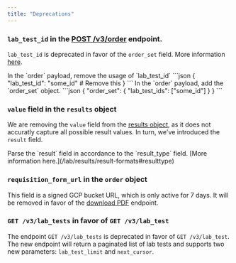 ```yaml
---
title: "Deprecations"
---
```


### `lab_test_id` in the [POST /v3/order](/api-reference/lab-testing/create-order) endpoint.

`lab_test_id` is deprecated in favor of the `order_set` field. More information [here](/lab/workflow/ordering).

<Steps>
  <Step title="Remove lab_test_id usage" stepNumber="1" titleSize="p">
    In the `order` payload, remove the usage of `lab_test_id`
    ```json
    {
        "lab_test_id": "some_id" # Remove this
    }
    ```
  </Step>
  <Step title="Use the order_set field" stepNumber="2" titleSize="p">
    In the `order` payload, add the `order_set` object.
    ```json
    {
        "order_set": {
            "lab_test_ids": ["some_id"]
        }
    }
    ```
  </Step>

</Steps>



### `value` field in the `results` object

We are removing the `value` field from the [results object](/api-reference/results/get-results), as it does not accuratly capture all possible result values. In turn, we've introduced the `result` field.

<Card title="Recommended Action">
Parse the `result` field in accordance to the `result_type` field. [More information here.](/lab/results/result-formats#resulttype)
</Card>


### `requisition_form_url` in the `order` object

This field is a signed GCP bucket URL, which is only active for 7 days. It will be removed in favor of the [download PDF](/api-reference/lab-testing/requisition-pdf) endpoint.

### `GET /v3/lab_tests` in favor of `GET /v3/lab_test`

The endpoint `GET /v3/lab_tests` is deprecated in favor of `GET /v3/lab_test`. The new endpoint will return a paginated list of lab tests and supports two new parameters: `lab_test_limit` and `next_cursor`.
